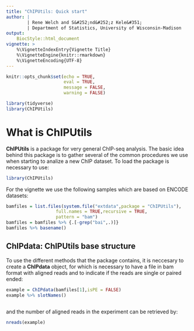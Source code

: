 ```yaml
---
title: "ChIPUtils: Quick start"
author: |
        | Rene Welch and S&#252;nd&#252;z Kele&#351;
        | Department of Statistics, University of Wisconsin-Madison
output: 
    BiocStyle::html_document
vignette: >
    %\VignetteIndexEntry{Vignette Title}
    %\VignetteEngine{knitr::rmarkdown}
    %\VignetteEncoding{UTF-8}
---
```



```r
knitr::opts_chunk$set(echo = TRUE,
                      eval = TRUE,
                      message = FALSE,
                      warning = FALSE)

library(tidyverse)
library(ChIPUtils)

```

# What is ChIPUtils

**ChIPUtils** is a package for very general ChIP-seq analysis. The basic idea behind this package is to gather several of the common procedures we use when starting to analize a new ChIP dataset. To load the package is necessary to use: 

```r

library(ChIPUtils)

```

For the vignette we use the following samples which are based on ENCODE datasets:

```r

bamfiles = list.files(system.file("extdata",package = "ChIPUtils"),
                   full.names = TRUE,recursive = TRUE,
                   pattern = "bam")
bamfiles = bamfiles %>% {.[-grep("bai",.)]} 
bamfiles %>% basename()

```

## **ChIPdata**: ChIPUtils base structure

To use the different methods that the package contains, it is neccesary to create a **ChIPdata** object, for which is necessary to have a file in bam format with aligned reads and to indicate if the reads are single or paired ended:

```r

example = ChIPdata(bamfiles[1],isPE = FALSE)
example %>% slotNames()
 
```

and the number of aligned reads in the experiment can be retrieved by:

```r
nreads(example)
```


